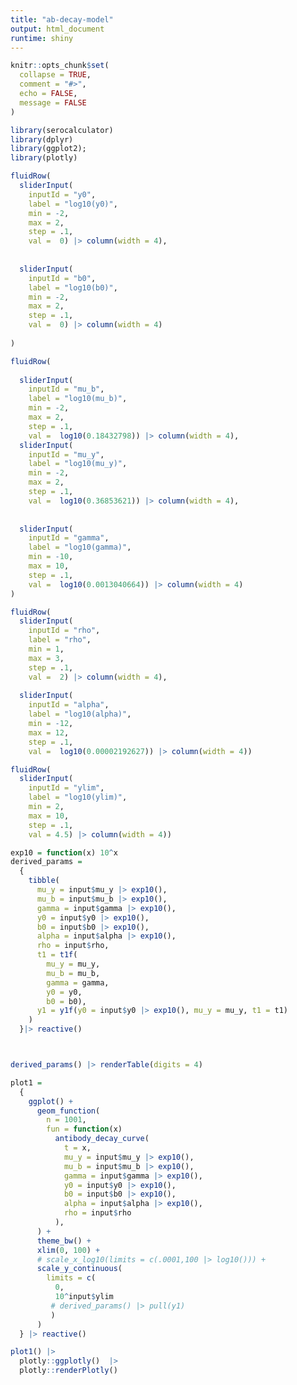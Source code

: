 ```yaml
---
title: "ab-decay-model"
output: html_document
runtime: shiny
---
```


```r
knitr::opts_chunk$set(
  collapse = TRUE,
  comment = "#>",
  echo = FALSE,
  message = FALSE
)
```

```r
library(serocalculator)
library(dplyr)
library(ggplot2); 
library(plotly)
```


```r
fluidRow(
  sliderInput(
    inputId = "y0", 
    label = "log10(y0)", 
    min = -2, 
    max = 2, 
    step = .1,
    val =  0) |> column(width = 4), 
  
  
  sliderInput(
    inputId = "b0", 
    label = "log10(b0)", 
    min = -2, 
    max = 2, 
    step = .1,
    val =  0) |> column(width = 4)
  
)

fluidRow(
  
  sliderInput(
    inputId = "mu_b", 
    label = "log10(mu_b)", 
    min = -2, 
    max = 2, 
    step = .1,
    val =  log10(0.18432798)) |> column(width = 4),
  sliderInput(
    inputId = "mu_y", 
    label = "log10(mu_y)", 
    min = -2, 
    max = 2, 
    step = .1,
    val =  log10(0.36853621)) |> column(width = 4), 
  
  
  sliderInput(
    inputId = "gamma", 
    label = "log10(gamma)", 
    min = -10, 
    max = 10, 
    step = .1,
    val =  log10(0.0013040664)) |> column(width = 4)
)

fluidRow(
  sliderInput(
    inputId = "rho", 
    label = "rho", 
    min = 1, 
    max = 3, 
    step = .1,
    val =  2) |> column(width = 4),
  
  sliderInput(
    inputId = "alpha", 
    label = "log10(alpha)", 
    min = -12, 
    max = 12, 
    step = .1,
    val =  log10(0.00002192627)) |> column(width = 4))

fluidRow(
  sliderInput(
    inputId = "ylim", 
    label = "log10(ylim)", 
    min = 2, 
    max = 10, 
    step = .1,
    val = 4.5) |> column(width = 4))
```

```r
exp10 = function(x) 10^x
derived_params = 
  {
    tibble(
      mu_y = input$mu_y |> exp10(), 
      mu_b = input$mu_b |> exp10(), 
      gamma = input$gamma |> exp10(), 
      y0 = input$y0 |> exp10(),
      b0 = input$b0 |> exp10(),
      alpha = input$alpha |> exp10(),
      rho = input$rho,
      t1 = t1f(
        mu_y = mu_y,
        mu_b = mu_b, 
        gamma = gamma, 
        y0 = y0,
        b0 = b0),
      y1 = y1f(y0 = input$y0 |> exp10(), mu_y = mu_y, t1 = t1)
    ) 
  }|> reactive()



derived_params() |> renderTable(digits = 4)
```

```r

plot1 = 
  {
    ggplot() + 
      geom_function(
        n = 1001,
        fun = function(x) 
          antibody_decay_curve(
            t = x,
            mu_y = input$mu_y |> exp10(), 
            mu_b = input$mu_b |> exp10(), 
            gamma = input$gamma |> exp10(), 
            y0 = input$y0 |> exp10(),
            b0 = input$b0 |> exp10(),
            alpha = input$alpha |> exp10(),
            rho = input$rho
          ),
      ) + 
      theme_bw() +
      xlim(0, 100) +
      # scale_x_log10(limits = c(.0001,100 |> log10())) +
      scale_y_continuous(
        limits = c(
          0,
          10^input$ylim
         # derived_params() |> pull(y1)
         )
      )
  } |> reactive()

plot1() |> 
  plotly::ggplotly()  |>
  plotly::renderPlotly()
```

